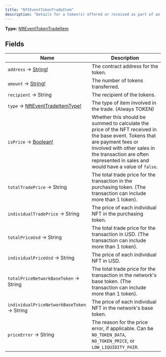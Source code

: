 ```yaml
---
title: "NftEventTokenTradeItem"
description: "Details for a token(s) offered or received as part of an nft trade."
---
```


**Type:** [NftEventTokenTradeItem](/api-reference/types/nfteventtokentradeitem)

## Fields

| Name | Description |
|------|-------------|
| `address` → [String!](/api-reference/types/string) | The contract address for the token. |
| `amount` → [String!](/api-reference/types/string) | The number of tokens transferred. |
| `recipient` → String | The recipient of the tokens. |
| `type` → [NftEventTradeItemType!](/api-reference/types/nfteventtradeitemtype) | The type of item involved in the trade. (Always TOKEN) |
| `isPrice` → [Boolean!](/api-reference/types/boolean) | Whether this should be summed to calculate the price of the NFT received in the base event. Tokens that are payment fees or involved with other sales in the transaction are often represented in sales and would have a value of `false`. |
| `totalTradePrice` → String | The total trade price for the transaction in the purchasing token. (The transaction can include more than 1 token). |
| `individualTradePrice` → String | The price of each individual NFT in the purchasing token. |
| `totalPriceUsd` → String | The total trade price for the transaction in USD. (The transaction can include more than 1 token). |
| `individualPriceUsd` → String | The price of each individual NFT in USD. |
| `totalPriceNetworkBaseToken` → String | The total trade price for the transaction in the network&#39;s base token. (The transaction can include more than 1 token). |
| `individualPriceNetworkBaseToken` → String | The price of each individual NFT in the network&#39;s base token. |
| `priceError` → String | The reason for the price error, if applicable. Can be `NO_TOKEN_DATA`, `NO_TOKEN_PRICE`, or `LOW_LIQUIDITY_PAIR`. |


